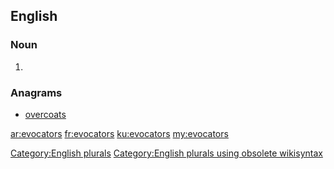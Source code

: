 ==English==

===Noun===
{{head|en}}

# {{plural of|evocator}}

===Anagrams===
* [[overcoats#English|overcoats]]

[[Category:English plurals]][[Category:English plurals using obsolete wikisyntax]]

[[ar:evocators]]
[[fr:evocators]]
[[ku:evocators]]
[[my:evocators]]